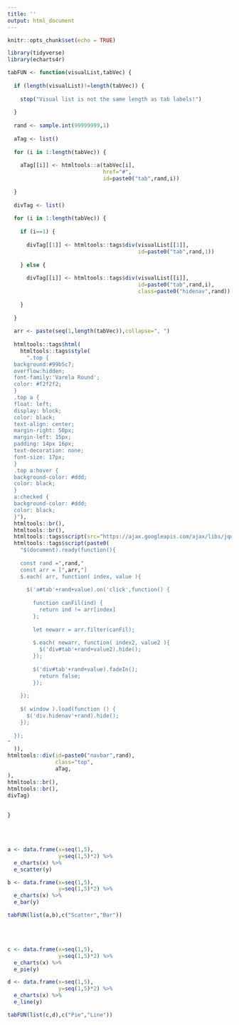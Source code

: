 ```yaml
---
title: ''
output: html_document
---
```


```r
knitr::opts_chunk$set(echo = TRUE)
```

```r

library(tidyverse)
library(echarts4r)

tabFUN <- function(visualList,tabVec) {
  
  if (length(visualList)!=length(tabVec)) {
    
    stop("Visual list is not the same length as tab labels!")
    
  }
  
  rand <- sample.int(99999999,1)
  
  aTag <- list()
  
  for (i in 1:length(tabVec)) {
    
    aTag[[i]] <- htmltools::a(tabVec[i],
                              href="#",
                              id=paste0("tab",rand,i))
    
  }
  
  divTag <- list()
  
  for (i in 1:length(tabVec)) {
    
    if (i==1) {
      
      divTag[[1]] <- htmltools::tags$div(visualList[[1]],
                                         id=paste0("tab",rand,1))
      
    } else {
      
      divTag[[i]] <- htmltools::tags$div(visualList[[i]],
                                         id=paste0("tab",rand,i),
                                         class=paste0("hidenav",rand))
      
    }
    
  }
  
  arr <- paste(seq(1,length(tabVec)),collapse=", ")
  
  htmltools::tags$html(
    htmltools::tags$style(
      ".top {
  background:#99b5c7;
  overflow:hidden;
  font-family:'Varela Round';
  color: #f2f2f2;
  }
  .top a {
  float: left;
  display: block;
  color: black;
  text-align: center;
  margin-right: 50px;
  margin-left: 15px;
  padding: 14px 16px;
  text-decoration: none;
  font-size: 17px;
  }
  .top a:hover {
  background-color: #ddd;
  color: black;
  }
  a:checked {
  background-color: #ddd;
  color: black;
  }"),
  htmltools::br(),
  htmltools::br(),
  htmltools::tags$script(src="https://ajax.googleapis.com/ajax/libs/jquery/1.11.3/jquery.min.js"),
  htmltools::tags$script(paste0(
    "$(document).ready(function(){
    
    const rand =",rand," 
    const arr = [",arr,"]
    $.each( arr, function( index, value ){
  
      $('a#tab'+rand+value).on('click',function() {
        
        function canFil(ind) {
          return ind != arr[index]
        };
  
        let newarr = arr.filter(canFil);
  
        $.each( newarr, function( index2, value2 ){
          $('div#tab'+rand+value2).hide(); 
        });
  
        $('div#tab'+rand+value).fadeIn();
          return false;
        });
  
    });
      
    $( window ).load(function () {
      $('div.hidenav'+rand).hide();
    }); 
  
  });
"
  )),
htmltools::div(id=paste0("navbar",rand),
               class="top",
               aTag,
),
htmltools::br(),
htmltools::br(),
divTag)
  
  
}

```

<br>
<br>

```r

a <- data.frame(x=seq(1,5),
                y=seq(1,5)*2) %>% 
  e_charts(x) %>% 
  e_scatter(y)

b <- data.frame(x=seq(1,5),
                y=seq(1,5)*2) %>% 
  e_charts(x) %>% 
  e_bar(y)

tabFUN(list(a,b),c("Scatter","Bar"))


```

<br>
<br>

```r

c <- data.frame(x=seq(1,5),
                y=seq(1,5)*2) %>% 
  e_charts(x) %>% 
  e_pie(y)

d <- data.frame(x=seq(1,5),
                y=seq(1,5)*2) %>% 
  e_charts(x) %>% 
  e_line(y)

tabFUN(list(c,d),c("Pie","Line"))

```







